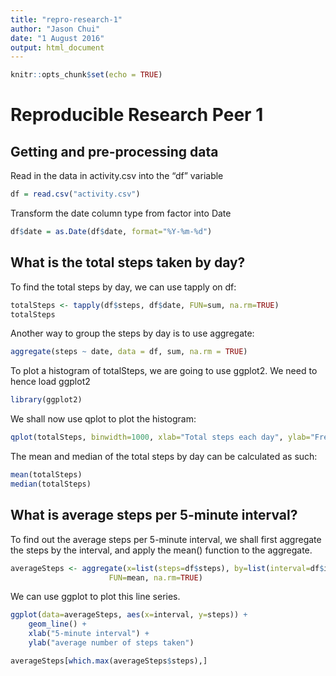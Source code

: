 ```yaml
---
title: "repro-research-1"
author: "Jason Chui"
date: "1 August 2016"
output: html_document
---
```


```r
knitr::opts_chunk$set(echo = TRUE)
```

# Reproducible Research Peer 1
## Getting and pre-processing data
Read in the data in activity.csv into the "df" variable
```r
df = read.csv("activity.csv")
```

Transform the date column type from factor into Date
```r
df$date = as.Date(df$date, format="%Y-%m-%d")
```

## What is the total steps taken by day?
To find the total steps by day, we can use tapply on df:
```r
totalSteps <- tapply(df$steps, df$date, FUN=sum, na.rm=TRUE)
totalSteps
```

Another way to group the steps by day is to use aggregate:
```r
aggregate(steps ~ date, data = df, sum, na.rm = TRUE)
```

To plot a histogram of totalSteps, we are going to use ggplot2. We need to hence load ggplot2
```r
library(ggplot2)
```

We shall now use qplot to plot the histogram:
```r
qplot(totalSteps, binwidth=1000, xlab="Total steps each day", ylab="Frequency")
```

The mean and median of the total steps by day can be calculated as such:
```r
mean(totalSteps)
median(totalSteps)
```

## What is average steps per 5-minute interval?
To find out the average steps per 5-minute interval, we shall first aggregate the steps by the interval, and apply the mean() function to the aggregate.
```r
averageSteps <- aggregate(x=list(steps=df$steps), by=list(interval=df$interval),
                      FUN=mean, na.rm=TRUE)
```

We can use ggplot to plot this line series.
```r
ggplot(data=averageSteps, aes(x=interval, y=steps)) +
    geom_line() +
    xlab("5-minute interval") +
    ylab("average number of steps taken")
```

```r
averageSteps[which.max(averageSteps$steps),]
```